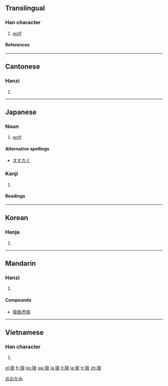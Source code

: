 {{see|狼}}

==Translingual==
===Han character===
{{Han char|rn=94|rad=犬|as=07|sn=10|four=4323<sub>2</sub>|canj=大竹戈日女 (KHIAV)}}
# [[wolf]]
====References====
{{Han ref|kx=0712.020|dkj=20432|dj=1124.030|hdz=21350.070|uh=72FC|ud=29436|bh=AF54|bd=44884}}
----
==Cantonese==
===Hanzi===
{{yue-hanzi|jyut=|y=long4}}
# {{defn|Cantonese}}
----
==Japanese==
===Noun===
{{ja-noun|k|hira=おおかみ|rom=ōkami}}

#[[wolf]]
[[Category:ja:Mammals|おおかみ]]
====Alternative spellings====
*[[オオカミ]]
===Kanji===
{{ja-kanji|grade=|rs=犬07}}
# {{defn|Japanese}} 
====Readings====
{{ja-readings|on=[[ろう]] (rō)|kun=[[おおかみ]] (ōkami)}}
----

==Korean==
===Hanja===
{{ko-hanja|hangeul=[[랑]]>[[낭]]|eumhun=이리|rv=rang>nang|mr=rang>nang|y=lang>nang}}
# {{defn|Korean}}
----
==Mandarin==
===Hanzi===
{{cmn-hanzi|pin=[[hǎng]] ([[hang3]]), [[láng]] ([[lang2]]), [[lǎng]] ([[lang3]]), [[làng]] ([[lang4]])|wg=hang<sup>3</sup>, lang<sup>2</sup>, lang<sup>3</sup>, lang<sup>4</sup>}}
# {{defn|Mandarin}}

====Compounds====
* [[狼吞虎咽]]<!-- is this a single word/idiom? -->
----
==Vietnamese==
===Han character===
{{vi-hantu|lang }}
# {{defn|Vietnamese}}

[[el:狼]]
[[fr:狼]]
[[ko:狼]]
[[sw:狼]]
[[la:狼]]
[[lt:狼]]
[[ja:狼]]
[[tr:狼]]
[[zh:狼]]